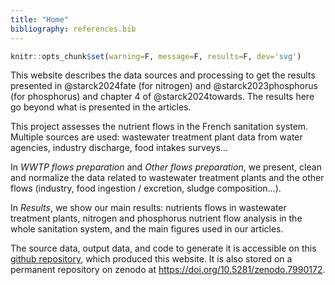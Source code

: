 ```yaml
---
title: "Home"
bibliography: references.bib  
---
```


```r
knitr::opts_chunk$set(warning=F, message=F, results=F, dev='svg')
```

This website describes the data sources and processing to get the results presented in @starck2024fate (for nitrogen) and @starck2023phosphorus (for phosphorus) and chapter 4 of @starck2024towards. The results here go beyond what is presented in the articles. 

This project assesses the nutrient flows in the French sanitation system. Multiple sources are used: wastewater treatment plant data from water agencies, industry discharge, food intakes surveys...

In *WWTP flows preparation* and *Other flows preparation*, we present, clean and normalize the data related to wastewater treatment plants and the other flows (industry, food ingestion / excretion, sludge composition...).

In *Results*, we show our main results: nutrients flows in wastewater treatment plants, nitrogen and phosphorus nutrient flow analysis in the whole sanitation system, and the main figures used in our articles.

The source data, output data, and code to generate it is accessible on this [github repository](https://github.com/Thomas-Starck/n-p-sanitation-flows){target="_blank"}, which produced this website. It is also stored on a permanent repository on zenodo at [https://doi.org/10.5281/zenodo.7990172](https://doi.org/10.5281/zenodo.7990172){target="_blank"}.